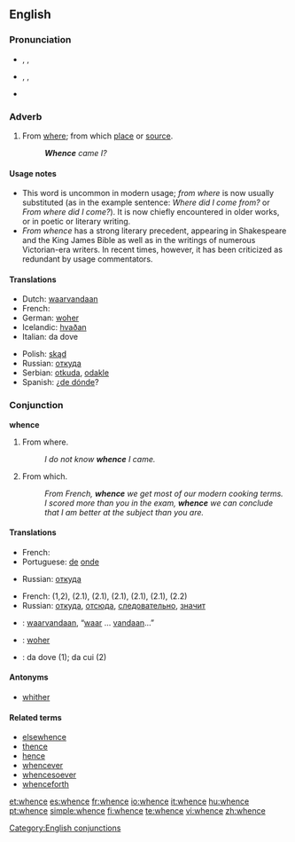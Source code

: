 ==English==

===Pronunciation===
* {{enPR|hwĕns}}, {{IPA|/ʍɛns/}}, {{SAMPA|/Wens/}}
* {{italbrac|in accents with the [[wine-whine merger]]}} {{enPR|wĕns}}, {{IPA|/wɛns/}}, {{SAMPA|/wens/}}
* {{audio|en-us-whence.ogg|Audio (US)}}
*: {{rhymes|ɛns}}

===Adverb===
{{en-adv|-}}

# From [[where]]; from which [[place]] or [[source]].
#: '''''Whence''' came I?''

====Usage notes====
* This word is uncommon in modern usage; ''from where'' is now usually substituted (as in the example sentence: ''Where did I come from?'' or ''From where did I come?''). It is now chiefly encountered in older works, or in poetic or literary writing.
* ''From whence'' has a strong literary precedent, appearing in Shakespeare and the King James Bible as well as in the writings of numerous Victorian-era writers.  In recent times, however, it has been criticized as redundant by usage commentators.

====Translations====
{{trans-top|From where; from which place or source}}
* Dutch: [[waarvandaan]]
* French: {{t+|fr|d'où}}
* German: [[woher]]
* Icelandic: [[hvaðan]]
* Italian: da dove
{{trans-mid}}
* Polish: [[skąd]]
* Russian: [[откуда]]
* Serbian: [[otkuda]], [[odakle]]
* Spanish: ¿[[de dónde]]?
{{trans-bottom}}

===Conjunction===
'''whence'''

# From where.
#: ''I do not know '''whence''' I came.''
# {{context|literary|poetic}} From which.
#: ''From French, '''whence''' we get most of our modern cooking terms.''
#: ''I scored more than you in the exam, '''whence''' we can conclude that I am better at the subject than you are.''

====Translations====
{{trans-top|From where}}
* French: {{t+|fr|d'où}}
* Portuguese: [[de]] [[onde]]
{{trans-mid}}
* Russian: [[откуда]]
{{trans-bottom}}

{{trans-top|From which}}
* French: {{t+|fr|d'où}} (1,2), {{t+|fr|duquel|m|s}} (2.1), {{t+|fr|desquels|m|p}} (2.1), {{t+|fr|de laquelle|f|s}} (2.1), {{t+|fr|desquelles|f|p}} (2.1), {{t+|fr|dont}} (2.1), {{t-|fr|ce dont}} (2.2)
* Russian: [[откуда]], [[отсюда]], [[следовательно]], [[значит]]
{{trans-mid}}
{{trans-bottom}}

{{checktrans-top}}
* {{ttbc|Dutch}}: [[waarvandaan]], “[[waar]] … [[vandaan]]…”
{{checktrans-mid}}
* {{ttbc|German}}: [[woher]]
* {{ttbc|Italian}}: da dove (1); da cui (2)
{{checktrans-bottom}}

====Antonyms====
* [[whither]]

====Related terms====
* [[elsewhence]]
* [[thence]]
* [[hence]]
* [[whencever]]
* [[whencesoever]]
* [[whenceforth]]

[[Category:English conjunctions]]

[[et:whence]]
[[es:whence]]
[[fr:whence]]
[[io:whence]]
[[it:whence]]
[[hu:whence]]
[[pt:whence]]
[[simple:whence]]
[[fi:whence]]
[[te:whence]]
[[vi:whence]]
[[zh:whence]]
